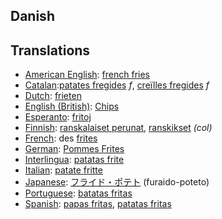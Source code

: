 ==Danish==
==Translations==
*[[American English]]: [[french fries]]
*[[Catalan]]:[[patates fregides]] ''f'', [[creïlles fregides]] ''f''
*[[Dutch]]: [[frieten]]
*[[English (British)]]: [[Chips]]
*[[Esperanto]]: [[fritoj]]
*[[Finnish]]: [[ranskalaiset perunat]], [[ranskikset]] ''(col)''
*[[French]]: des [[frites]]
*[[German]]: [[Pommes Frites]]
*[[Interlingua]]: [[patatas frite]]
*[[Italian]]: [[patate fritte]]
*[[Japanese]]: [[フライド・ポテト]] (furaido-poteto)
*[[Portuguese]]: [[batatas fritas]]
*[[Spanish]]: [[papas fritas]], [[patatas fritas]]